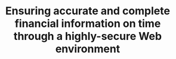 ---
title: 'Ensuring accurate and complete financial information on time through a highly-secure Web environment'
client: 'FSMA'
description: 'We implemented a standardized content management platform, providing authors with ease to use capabilities. This enables them to focus on publishing the right content at the right time, without worrying about how content will be presented across different channels. The underlying Drupal platform ensures a number of key quality measures like SEO, performance, media assets, content workflows, security, analytics, and automated tests.'
draft: false
heroImage: '/src/assets/projects/fsma-mbp-iphone.png'
logo: '/src/assets/logos/fsma_logo_square.png'
tags: 'finance, government, retail'
collaboration: 'Fusion team'
services: 'Analysis, Design, Development'
technologies: 'Drupal, Vue.js, Vuetify, Cookiebot'
---